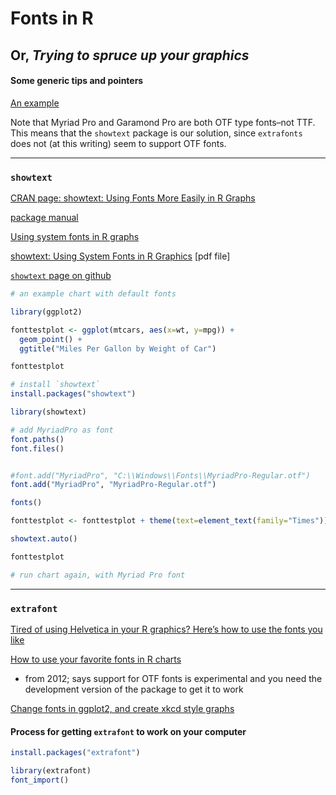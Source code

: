 # Fonts in R

## Or, _Trying to spruce up your graphics_

#### Some generic tips and pointers

[An example](http://stackoverflow.com/questions/30058107/using-custom-otf-fonts-in-ggplot2) 

Note that Myriad Pro and Garamond Pro are both OTF type fonts--not TTF. This means that the `showtext` package is our solution, since `extrafonts` does not (at this writing) seem to support OTF fonts.


---

### `showtext`

[CRAN page: showtext: Using Fonts More Easily in R Graphs](https://cran.rstudio.com/web/packages/showtext/index.html)

[package manual](https://cran.rstudio.com/web/packages/showtext/showtext.pdf)

[Using system fonts in R graphs](http://statr.me/2014/01/using-system-fonts-in-r-graphs/)

[showtext: Using System Fonts in R Graphics](https://journal.r-project.org/archive/2015-1/qiu.pdf) [pdf file]

[`showtext` page on github](https://github.com/yixuan/showtext)



```r

# an example chart with default fonts

library(ggplot2)

fonttestplot <- ggplot(mtcars, aes(x=wt, y=mpg)) + 
  geom_point() +
  ggtitle("Miles Per Gallon by Weight of Car")

fonttestplot

# install `showtext`
install.packages("showtext")

library(showtext)

# add MyriadPro as font
font.paths()
font.files()


#font.add("MyriadPro", "C:\\Windows\\Fonts\\MyriadPro-Regular.otf")
font.add("MyriadPro", "MyriadPro-Regular.otf")

fonts()

fonttestplot <- fonttestplot + theme(text=element_text(family="Times"))

showtext.auto()

fonttestplot

# run chart again, with Myriad Pro font


```




---

### `extrafont`

[Tired of using Helvetica in your R graphics? Here’s how to use the fonts you like](http://zevross.com/blog/2014/07/30/tired-of-using-helvetica-in-your-r-graphics-heres-how-to-use-the-fonts-you-like-2/)

[How to use your favorite fonts in R charts](http://blog.revolutionanalytics.com/2012/09/how-to-use-your-favorite-fonts-in-r-charts.html)

* from 2012; says support for OTF fonts is experimental and you need the development version of the package to get it to work

[Change fonts in ggplot2, and create xkcd style graphs](http://www.r-bloggers.com/change-fonts-in-ggplot2-and-create-xkcd-style-graphs/)


#### Process for getting `extrafont` to work on your computer

```r

install.packages("extrafont")

library(extrafont)
font_import()


```





